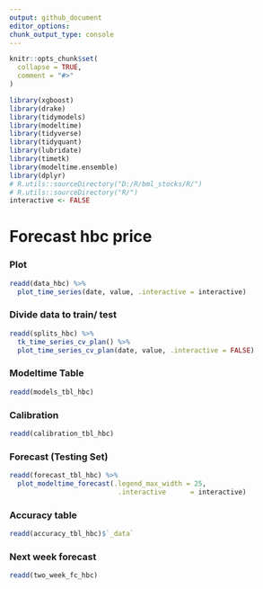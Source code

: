 ```yaml
---
output: github_document
editor_options: 
chunk_output_type: console
---
```

  
  
```r
knitr::opts_chunk$set(
  collapse = TRUE,
  comment = "#>"
)
```

```r
library(xgboost)
library(drake)
library(tidymodels)
library(modeltime)
library(tidyverse)
library(tidyquant)
library(lubridate)
library(timetk)
library(modeltime.ensemble)
library(dplyr)
# R.utils::sourceDirectory("D:/R/bml_stocks/R/")
# R.utils::sourceDirectory("R/")
interactive <- FALSE
```

# Forecast hbc price

### Plot
```r
readd(data_hbc) %>%
  plot_time_series(date, value, .interactive = interactive)
```

### Divide data to train/ test

```r
readd(splits_hbc) %>%
  tk_time_series_cv_plan() %>%
  plot_time_series_cv_plan(date, value, .interactive = FALSE)
```

### Modeltime Table

```r
readd(models_tbl_hbc)
```

### Calibration
```r
readd(calibration_tbl_hbc)
```


### Forecast (Testing Set)
```r

readd(forecast_tbl_hbc) %>% 
  plot_modeltime_forecast(.legend_max_width = 25, 
                           .interactive      = interactive)
```

### Accuracy table
```r
readd(accuracy_tbl_hbc)$`_data`

```
### Next week forecast
```r
readd(two_week_fc_hbc)
```


